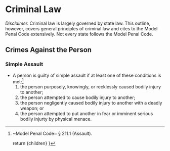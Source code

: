 
# Criminal Law

_Disclaimer._ Criminal law is largely governed by state law. This outline, however, covers general principles of criminal law and cites to the Model Penal Code extensively. Not every state follows the Model Penal Code.

## Crimes Against the Person
### Simple Assault
- A person is guilty of simple assault if at least one of these conditions is met:[^mpc211(1)]
	1. the person purposely, knowingly, or recklessly caused bodily injury to another;
	2. the person attempted to cause bodily injury to another;
	3. the person negligently caused bodily injury to another with a deadly weapon; or
	4. the person attempted to put another in fear or imminent serious bodily injurty by physical menace.

[^mpc211(1)]: ~Model Penal Code~ § 211.1 (Assault).


	return <MdxLayout>{children}</MdxLayout>
}